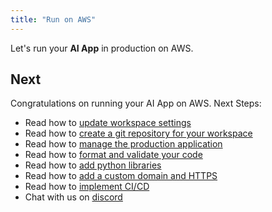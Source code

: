 ```yaml
---
title: "Run on AWS"
---
```


Let's run your **AI App** in production on AWS.

<Snippet file="aws-setup.mdx" />

<Snippet file="update-prd-secrets.mdx" />

<Snippet file="create-aws-resources.mdx" />

<Snippet file="ai-app-production-streamlit.mdx" />

<Snippet file="ai-app-production-fastapi.mdx" />

<Snippet file="ai-app-update-production.mdx" />

<Snippet file="ai-app-delete-aws-resources.mdx" />

## Next

Congratulations on running your AI App on AWS. Next Steps:

- Read how to [update workspace settings](/how-to/workspace-settings)
- Read how to [create a git repository for your workspace](/how-to/git-repo)
- Read how to [manage the production application](/how-to/production-app)
- Read how to [format and validate your code](/how-to/format-and-validate)
- Read how to [add python libraries](/how-to/python-libraries)
- Read how to [add a custom domain and HTTPS](how-to/domain-https)
- Read how to [implement CI/CD](how-to/ci-cd)
- Chat with us on [discord](https://discord.gg/4MtYHHrgA8)
